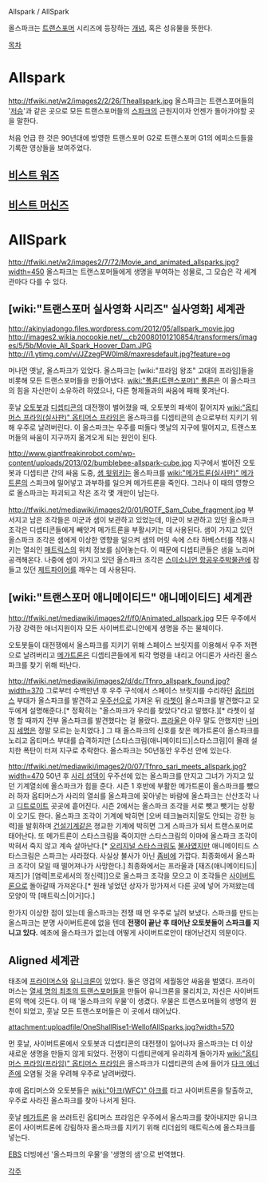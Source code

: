 Allspark / AllSpark

올스파크는 [[트랜스포머]] 시리즈에 등장하는 [[개념]], 혹은 성유물을 뜻한다.


[[목차]]

= Allspark =
http://tfwiki.net/w2/images2/2/26/Theallspark.jpg
올스파크는 트랜스포머들의 '[[저승]]'과 같은 곳으로 모든 트랜스포머들의 [[스파크]]의 근원지이자 언젠가 돌아가야할 곳을 말한다.

처음 언급 한 것은 90년대에 방영한 트랜스포머 G2로 트랜스포머 G1의 에피소드들을 기록한 영상들을 보여주었다.

== [[비스트 워즈]] ==

== [[비스트 머신즈]] ==

= AllSpark =

http://tfwiki.net/w2/images2/7/72/Movie_and_animated_allsparks.jpg?width=450
올스파크는 트랜스포머들에게 생명을 부여하는 성물로, 그 모습은 각 세계관마다 다를 수 있다.

== [wiki:"트랜스포머 실사영화 시리즈" 실사영화] 세계관 ==
http://akinyiadongo.files.wordpress.com/2012/05/allspark_movie.jpg
http://images2.wikia.nocookie.net/__cb20080101210854/transformers/images/5/5b/Movie_All_Spark_Hoover_Dam.JPG
http://i1.ytimg.com/vi/JZzegPW0lm8/maxresdefault.jpg?feature=og

머나먼 옛날, 올스파크가 있었다. 올스파크는 [wiki:"프라임 왕조" 고대의 프라임]들을 비롯해 모든 트랜스포머들을 만들어냈다. [[wiki:"폴른(트랜스포머)" 폴른]]은 이 올스파크의 힘을 자신만이 소유하려 하였으나, 다른 형제들과의 싸움에 패해 쫒겨난다.

훗날 [[오토봇]]과 [[디셉티콘]]의 대전쟁이 벌어졌을 때, 오토봇의 패색이 짙어지자 [[wiki:"옵티머스 프라임(실사판)" 옵티머스 프라임]]은 올스파크를 디셉티콘의 손으로부터 지키기 위해 우주로 날려버린다. 이 올스파크는 우주를 떠돌다 옛날의 지구에 떨어지고, 트랜스포머들의 싸움이 지구까지 옮겨오게 되는 원인이 된다.

http://www.giantfreakinrobot.com/wp-content/uploads/2013/02/bumblebee-allspark-cube.jpg
지구에서 벌어진 오토봇과 디셉티콘 간의 싸움 도중, [[샘 윗위키]]는 올스파크를 [[wiki:"메가트론(실사판)" 메가트론]]의 스파크에 밀어넣고 과부하를 일으켜 메가트론을 죽인다. 그러나 이 때의 영향으로 올스파크는 파괴되고 작은 조각 몇 개만이 남는다.

http://tfwiki.net/mediawiki/images2/0/01/ROTF_Sam_Cube_fragment.jpg
부서지고 남은 조각들은 미군과 샘이 보관하고 있었는데, 미군이 보관하고 있던 올스파크 조각은 디셉티콘들에게 빼앗겨 메가트론을 부활시키는 데 사용된다. 샘이 가지고 있던 올스파크 조각은 샘에게 이상한 영향을 일으켜 샘의 머릿 속에 스타 하베스터를 작동시키는 열쇠인 [[매트릭스]]의 위치 정보를 심어놓는다. 이 때문에 디셉티콘들은 샘을 노리며 공격해온다. 나중에 샘이 가지고 있던 올스파크 조각은 [[스미소니언 항공우주박물관]]에 잠들고 있던 [[제트파이어(ROTF)|제트파이어]]를 깨우는 데 사용된다.

== [wiki:"트랜스포머 애니메이티드" 애니메이티드] 세계관 ==
http://tfwiki.net/mediawiki/images2/f/f0/Animated_allspark.jpg
모든 우주에서 가장 강력한 애너지원이자 모든 사이버트로니안에게 생명을 주는 물체이다.

오토봇들이 대전쟁에서 올스파크를 지키기 위해 스페이스 브릿지를 이용해서 우주 저편으로 날려버리고 [[메가트론(애니메이티드)|메가트론]]은 디셉티콘들에게 퇴각 명령을 내리고 어디론가 사라진 올스파크를 찾기 위해 떠난다.

http://tfwiki.net/mediawiki/images2/d/dc/Tfnro_allspark_found.jpg?width=370
그로부터 수백만년 후 우주 구석에서 스페이스 브릿지를 수리하던 [[옵티머스 프라임(애니메이티드)|옵티머스]] 부대가 올스파크를 발견하고 [[오메가 슈프림(애니메이티드)|우주선]]으로 가져온 뒤 [[라쳇(애니메이티드)|라쳇]]이 올스파크를 발견했다고 모두에게 설명해준다.[* 정확히는 "올스파크가 우리를 찾았다"라고 말했다.][* 라쳇이 설명 할 때까지 전부 올스파크를 발견했다는 걸 몰랐다. [[프라울(애니메이티드)|프라울]]은 아무 말도 안했지만 [[옵티머스 프라임(애니메이티드)|나머지]] [[벌크헤드(애니메이티드)|세]][[범블비(애니메이티드)|명]]은 정말 모르는 눈치였다.] 그 때 올스파크의 신호를 찾은 메가트론이 올스파크를 노리고 옵티머스 부대를 습격하지만 [스타스크림(애니메이티드)|스타스크림]이 몰래 설치한 폭탄이 터져 지구로 추락한다. 올스파크는 50년동안 우주선 안에 있는다.

http://tfwiki.net/mediawiki/images2/0/07/Tfnro_sari_meets_allspark.jpg?width=470
50년 후 [[사리 섬댁]]이 우주선에 있는 올스파크를 만지고 그녀가 가지고 있던 기계열쇠에 올스파크가 힘을 준다. 시즌 1 후반에 부활한 메가트론이 올스파크를 뺐으러 하자 옵티머스가 사리의 열쇠를 올스파크에 꽂아넣는 바람에 올스파크는 산산조각 나고 [[디트로이트]] 곳곳에 흩어진다. 시즌 2에서는 올스파크 조각을 서로 뺏고 뺏기는 상황이 오기도 한다. 올스파크 조각이 기계에 박히면 [오버 테크놀러지|말도 안되는 강한 능력]을 발휘하며 [[건설기계]]같은 졍교한 기계에 박히면 그게 스파크가 되서 트랜스포머로 태어난다. 또 메가트론이 스타스크림을 죽이지만 스타스크림의 이마에 올스파크 조각이 박혀서 죽지 않고 계속 살아난다.[* [[스타스크림(G1)|오리지널 스타스크림]]도 [[불사신|불사]]였지만 애니메이티드 스타스크림은 스파크는 사라졌다. 사실상 불사가 아닌 [[좀비]]에 가깝다. 최종화에서 올스파크 조각이 모일 때 떨어져나가 사망한다.] 최종화에서는 프라울과 [재즈(애니메이티드)|재즈]가 [염력|프로세서의 정신력]]으로 올스파크 조각을 모으고 이 조각들은 [[사이버트론]]으로 돌아갈때 가져온다.[* 원래 넣었던 상자가 망가져서 다른 곳에 넣어 가져왔는데 모양이 딱 [매트릭스|이거]다.]

한가지 이상한 점이 있는데 올스파크는 전쟁 때 먼 우주로 날려 보냈다. 스파크를 만드는 올스파크는 분명 사이버트론에 없을 텐데 '''전쟁이 끝난 후 태어난 오토봇들이 스파크를 지니고 있다.''' 예초에 올스파크가 없는데 어떻게 사이버트로안이 태어난건지 의문이다.
== Aligned 세계관 ==
태초에 [[프라이머스]]와 [[유니크론]]이 있었다. 둘은 영겁의 세월동안 싸움을 벌였다. 프라이머스는 [[열세 명의 최초의 트랜스포머들]]을 만들어 유니크론을 물리치고, 자신은 사이버트론의 핵에 깃든다. 이 때 '올스파크의 우물'이 생겼다. 우물은 트랜스포머들의 생명의 원천이 되었고, 훗날 모든 트랜스포머들은 이 곳에서 태어났다.   

attachment:uploadfile/OneShallRise1-WellofAllSparks.jpg?width=570

먼 훗날, 사이버트론에서 오토봇과 디셉티콘의 대전쟁이 일어나자 올스파크는 더 이상 새로운 생명을 만들지 않게 되었다. 전쟁이 디셉티콘에게 유리하게 돌아가자 [[wiki:"옵티머스 프라임(프라임)" 옵티머스 프라임]]은 올스파크가 디셉티콘의 손에 들어가 [[다크 에너존]]에 오염될 것을 우려해 우주로 날려버렸다. 

후에 옵티머스와 오토봇들은 [[wiki:"아크(WFC)" 아크]]를 타고 사이버트론을 탈출하고, 우주로 사라진 올스파크를 찾아 나서게 된다.

훗날 [[메가트론(프라임)|메가트론]] 을 쓰러트린 옵티머스 프라임은 우주에서 올스파크를 찾아내지만 유니크론이 사이버트론에 강림하자 올스파크를 지키기 위해 리더쉽의 매트릭스에 올스파크를 넣는다.

[[EBS]] 더빙에선 '올스파크의 우물'을 '생명의 샘'으로 번역했다.

[[각주]]
